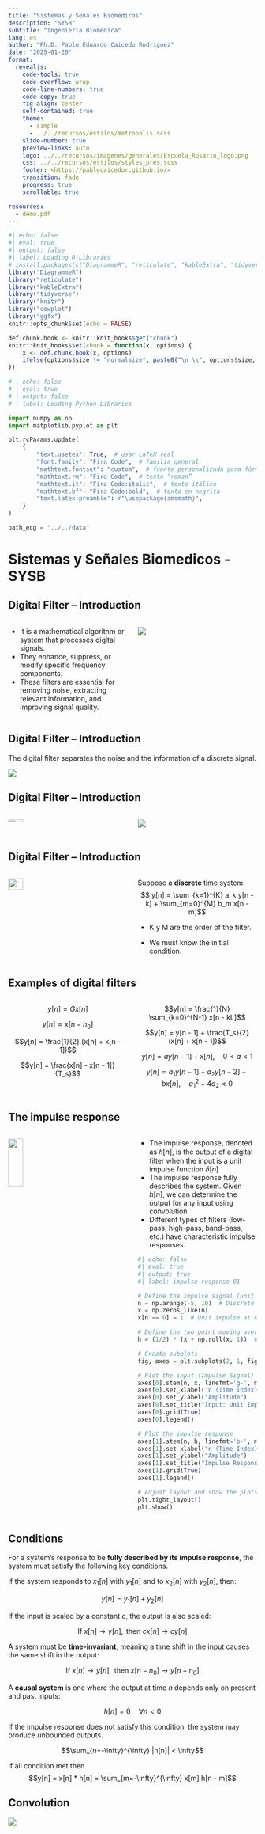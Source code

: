```yaml
---
title: "Sistemas y Señales Biomédicos"
description: "SYSB"
subtitle: "Ingeniería Biomédica"
lang: es
author: "Ph.D. Pablo Eduardo Caicedo Rodríguez"
date: "2025-01-20"
format:
  revealjs: 
    code-tools: true
    code-overflow: wrap
    code-line-numbers: true
    code-copy: true
    fig-align: center
    self-contained: true
    theme: 
      - simple
      - ../../recursos/estilos/metropolis.scss
    slide-number: true
    preview-links: auto
    logo: ../../recursos/imagenes/generales/Escuela_Rosario_logo.png
    css: ../../recursos/estilos/styles_pres.scss
    footer: <https://pablocaicedor.github.io/>
    transition: fade
    progress: true
    scrollable: true

resources:
  - demo.pdf
---
```


```r
#| echo: false
#| eval: true
#| output: false
#| label: Loading R-Libraries
# install.packages(c("DiagrammeR", "reticulate", "kableExtra", "tidyverse", "knitr", "cowplot", "ggfx"))
library("DiagrammeR")
library("reticulate")
library("kableExtra")
library("tidyverse")
library("knitr")
library("cowplot")
library("ggfx")
knitr::opts_chunk$set(echo = FALSE)

def.chunk.hook <- knitr::knit_hooks$get("chunk")
knitr::knit_hooks$set(chunk = function(x, options) {
    x <- def.chunk.hook(x, options)
    ifelse(options$size != "normalsize", paste0("\n \\", options$size, "\n\n", x, "\n\n \\normalsize"), x)
})
```

```python
# | echo: false
# | eval: true
# | output: false
# | label: Loading Python-Libraries

import numpy as np
import matplotlib.pyplot as plt

plt.rcParams.update(
    {
        "text.usetex": True,  # usar LaTeX real
        "font.family": "Fira Code",  # familia general
        "mathtext.fontset": "custom",  # fuente personalizada para fórmulas
        "mathtext.rm": "Fira Code",  # texto “roman”
        "mathtext.it": "Fira Code:italic",  # texto itálico
        "mathtext.bf": "Fira Code:bold",  # texto en negrita
        "text.latex.preamble": r"\usepackage{amsmath}",
    }
)

path_ecg = "../../data"

```

# Sistemas y Señales Biomedicos - SYSB

## Digital Filter -- Introduction

:::: {.columns}

::: {.column width="45%"}

- It is a mathematical algorithm or system that processes digital signals.
- They enhance, suppress, or modify specific frequency components. 
- These filters are essential for removing noise, extracting relevant information, and improving signal quality.

:::

::: {.column width="45%"}

![](../../recursos/imagenes/Presentaciones/SYSB/digitalFilters01.png)

:::
::::

## Digital Filter -- Introduction

::: {.callout-important title=""}

The digital filter separates the noise and the information of a discrete signal.

:::

![](../../recursos/imagenes/Presentaciones/SYSB/digitalFilters02.png){fig-align="center"}

## Digital Filter -- Introduction

:::: {.columns}

::: {.column width="45%"}

![](../../recursos/imagenes/Presentaciones/SYSB/digitalFilters04.png){width=35% fig-align="center"}
:::

::: {.column width="45%"}

![](../../recursos/imagenes/Presentaciones/SYSB/digitalFilters03.png)

:::
::::

## Digital Filter -- Introduction{.smaller}

:::: {.columns}

::: {.column width="45%"}

![](../../recursos/imagenes/Presentaciones/SYSB/digitalFilters04.png){width=35% fig-align="center"}
:::

::: {.column width="45%"}

Suppose a **discrete** time system
$$ y[n] = \sum_{k=1}^{K} a_k y[n - k] + \sum_{m=0}^{M} b_m x[n - m]$$

- K y M are the order of the filter.

- We must know the initial condition.

:::
::::

## Examples of digital filters{.smaller}

:::: {.columns}

::: {.column width="45%"}

::: {.callout-note title="Gain"}

$$y[n] = G x[n]$$

:::

::: {.callout-note title="Delay of $n_0$ samples"}

$$y[n] = x[n - n_0]$$

:::

::: {.callout-note title="Two points moving average"}

$$y[n] = \frac{1}{2} (x[n] + x[n - 1])$$

:::

::: {.callout-note title="Euler approximation of the derivative"}

$$y[n] = \frac{x[n] - x[n - 1]}{T_s}$$

:::

:::

::: {.column width="45%"}

::: {.callout-note title="Averaging over N consecutive epochs of duration L"}

$$y[n] = \frac{1}{N} \sum_{k=0}^{N-1} x[n - kL]$$

:::

::: {.callout-note title="Trapezoidal integration formula"}

$$y[n] = y[n - 1] + \frac{T_s}{2} (x[n] + x[n - 1])$$

:::

::: {.callout-note title="Digital “leaky integrator” (First-order lowpass filter)"}

$$y[n] = a y[n - 1] + x[n], \quad 0 < a < 1$$

:::

::: {.callout-note title="Digital resonator (Second-order system)"}

$$y[n] = a_1 y[n - 1] + a_2 y[n - 2] + b x[n], \quad a_1^2 + 4a_2 < 0$$

:::

:::
::::

## The impulse response{.smaller}

:::: {.columns}

::: {.column width="45%"}

![](../../recursos/imagenes/Presentaciones/SYSB/digitalFilters04.png){width=35% fig-align="center"}
:::

::: {.column width="45%"}

- The impulse response, denoted as $ℎ[n]$, is the output of a digital filter when the input is a unit impulse function $\delta[n]$
- The impulse response fully describes the system. Given $h[n]$, we can determine the output for any input using convolution.
- Different types of filters (low-pass, high-pass, band-pass, etc.) have characteristic impulse responses.
```python
#| echo: false
#| eval: true
#| output: true
#| label: impulse response 01

# Define the impulse signal (unit impulse at n=0)
n = np.arange(-5, 10)  # Discrete time axis
x = np.zeros_like(n)
x[n == 0] = 1  # Unit impulse at n=0

# Define the two-point moving average filter impulse response
h = (1/2) * (x + np.roll(x, 1))  # Apply the filter

# Create subplots
fig, axes = plt.subplots(2, 1, figsize=(12, 4))

# Plot the input (Impulse Signal)
axes[0].stem(n, x, linefmt='g-', markerfmt='go', basefmt='r-', label="Input Impulse")
axes[0].set_xlabel("n (Time Index)")
axes[0].set_ylabel("Amplitude")
axes[0].set_title("Input: Unit Impulse")
axes[0].grid(True)
axes[0].legend()

# Plot the impulse response
axes[1].stem(n, h, linefmt='b-', markerfmt='bo', basefmt='r-', label="Impulse Response")
axes[1].set_xlabel("n (Time Index)")
axes[1].set_ylabel("Amplitude")
axes[1].set_title("Impulse Response of Two-Point Moving Average")
axes[1].grid(True)
axes[1].legend()

# Adjust layout and show the plots
plt.tight_layout()
plt.show()


```

:::
::::

## Conditions{.smaller}

For a system's response to be **fully described by its impulse response**, the system must satisfy the following key conditions.

::: {.callout-important title="Linearity"}
If the system responds to $x_1[n]$ with $y_1[n]$ and to $x_2[n]$ with $y_2[n]$, then:

$$y[n] = y_1[n] + y_2[n]$$
:::

::: {.callout-important title="Homogeneity"}
If the input is scaled by a constant $c$, the output is also scaled:

$$\text{If } x[n] \rightarrow y[n], \text{ then } cx[n] \rightarrow cy[n]$$
:::

::: {.callout-important title="Time Invariance"}
A system must be **time-invariant**, meaning a time shift in the input causes the same shift in the output:

$$\text{If } x[n] \rightarrow y[n], \text{ then } x[n - n_0] \rightarrow y[n - n_0]$$
:::

::: {.callout-important title="Causality"}
A **causal system** is one where the output at time $n$ depends only on present and past inputs:

$$h[n] = 0 \quad \forall n < 0$$
:::

::: {.callout-important title="Stability"}
If the impulse response does not satisfy this condition, the system may produce unbounded outputs.

$$\sum_{n=-\infty}^{\infty} |h[n]| < \infty$$
:::
::: {.callout-important title="Convolution Representation"}
If all condition met then
$$y[n] = x[n] * h[n] = \sum_{m=-\infty}^{\infty} x[m] h[n - m]$$
:::

## Convolution

![](../../recursos/videos/Convolution_of_box_signal_with_itself.gi)